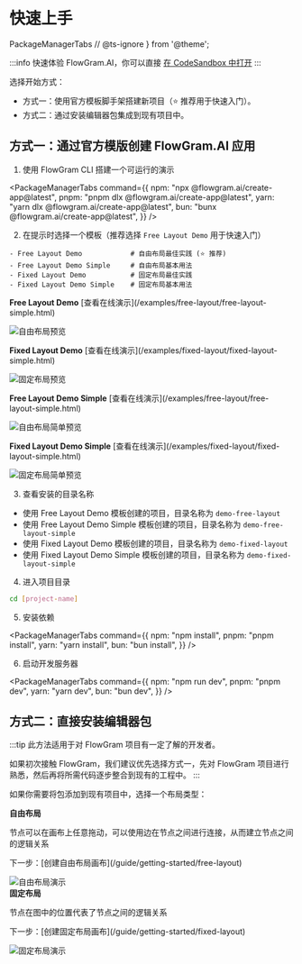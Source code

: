 # 快速上手

  PackageManagerTabs
  // @ts-ignore
} from '@theme';

:::info
快速体验 FlowGram.AI，你可以直接 [在 CodeSandbox 中打开](https://codesandbox.io/p/github/louisyoungx/flowgram-demo/main)
:::

选择开始方式：
- 方式一：使用官方模板脚手架搭建新项目（⭐️ 推荐用于快速入门）。
- 方式二：通过安装编辑器包集成到现有项目中。

## 方式一：通过官方模版创建 FlowGram.AI 应用

1. 使用 FlowGram CLI 搭建一个可运行的演示

<PackageManagerTabs command={{
  npm: "npx @flowgram.ai/create-app@latest",
  pnpm: "pnpm dlx @flowgram.ai/create-app@latest",
  yarn: "yarn dlx @flowgram.ai/create-app@latest",
  bun: "bunx @flowgram.ai/create-app@latest",
}} />

2. 在提示时选择一个模板（推荐选择 `Free Layout Demo` 用于快速入门）

```text
- Free Layout Demo            # 自由布局最佳实践 (⭐️ 推荐)
- Free Layout Demo Simple     # 自由布局基本用法
- Fixed Layout Demo           # 固定布局最佳实践
- Fixed Layout Demo Simple    # 固定布局基本用法
```

<div style={{ display: 'grid', gridTemplateColumns: 'repeat(2, minmax(320px, 1fr))', gap: 16, marginTop: 12 }}>
  <div>
    <p><strong>Free Layout Demo</strong> [查看在线演示](/examples/free-layout/free-layout-simple.html)</p>
    <img src="/examples/example-free-layout.png" alt="自由布局预览" style={{ width: '100%', borderRadius: 8 }} />
  </div>
  <div>
    <p><strong>Fixed Layout Demo</strong> [查看在线演示](/examples/fixed-layout/fixed-layout-simple.html)</p>
    <img src="/examples/example-fixed-layout.png" alt="固定布局预览" style={{ width: '100%', borderRadius: 8 }} />
  </div>
  <div>
    <p><strong>Free Layout Demo Simple</strong> [查看在线演示](/examples/free-layout/free-layout-simple.html)</p>
    <img src="/examples/example-free-layout-simple.png" alt="自由布局简单预览" style={{ width: '100%', borderRadius: 8 }} />
  </div>
  <div>
    <p><strong>Fixed Layout Demo Simple</strong> [查看在线演示](/examples/fixed-layout/fixed-layout-simple.html)</p>
    <img src="/examples/example-fixed-layout-simple.png" alt="固定布局简单预览" style={{ width: '100%', borderRadius: 8 }} />
  </div>
</div>

3. 查看安装的目录名称

- 使用 Free Layout Demo 模板创建的项目，目录名称为 `demo-free-layout`
- 使用 Free Layout Demo Simple 模板创建的项目，目录名称为 `demo-free-layout-simple`
- 使用 Fixed Layout Demo 模板创建的项目，目录名称为 `demo-fixed-layout`
- 使用 Fixed Layout Demo Simple 模板创建的项目，目录名称为 `demo-fixed-layout-simple`

4. 进入项目目录

```sh
cd [project-name]
```

5. 安装依赖

<PackageManagerTabs command={{
  npm: "npm install",
  pnpm: "pnpm install",
  yarn: "yarn install",
  bun: "bun install",
}} />

6. 启动开发服务器

<PackageManagerTabs command={{
  npm: "npm run dev",
  pnpm: "pnpm dev",
  yarn: "yarn dev",
  bun: "bun dev",
}} />

## 方式二：直接安装编辑器包

:::tip
此方法适用于对 FlowGram 项目有一定了解的开发者。

如果初次接触 FlowGram，我们建议优先选择方式一，先对 FlowGram 项目进行熟悉，然后再将所需代码逐步整合到现有的工程中。
:::

如果你需要将包添加到现有项目中，选择一个布局类型：

<div style={{ display: 'grid', gridTemplateColumns: '1fr 1fr', gap: 24 }}>
  <div>
    <strong>自由布局</strong>
    <p>节点可以在画布上任意拖动，可以使用边在节点之间进行连接，从而建立节点之间的逻辑关系</p>
    <p>下一步：[创建自由布局画布](/guide/getting-started/free-layout)</p>
    <img src="/free-layout/free-layout-demo.gif" alt="自由布局演示" style={{ width: '100%', borderRadius: 8 }} />
  </div>
  <div>
    <strong>固定布局</strong>
    <p>节点在图中的位置代表了节点之间的逻辑关系</p>
    <p>下一步：[创建固定布局画布](/guide/getting-started/fixed-layout)</p>
    <img src="/fixed-layout/fixed-layout-demo.gif" alt="固定布局演示" style={{ width: '100%', borderRadius: 8 }} />
  </div>
</div>
